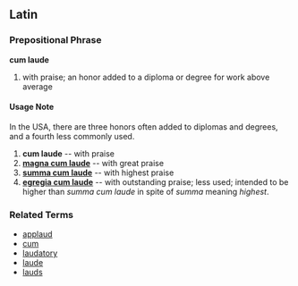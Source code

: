 ==Latin==
===Prepositional Phrase===
'''cum laude'''

# with praise; an honor added to a diploma or degree for work above average

====Usage Note====
In the USA, there are three honors often added to diplomas and degrees, and a fourth less commonly used.

# '''cum laude''' -- with praise
# '''[[magna cum laude]]''' -- with great praise
# '''[[summa cum laude]]''' -- with highest praise
# '''[[egregia cum laude]]''' -- with outstanding praise; less used; intended to be higher than ''summa cum laude'' in spite of ''summa'' meaning ''highest''.


===Related Terms===
*[[applaud]]
*[[cum]]
*[[laudatory]]
*[[laude]]
*[[lauds]]